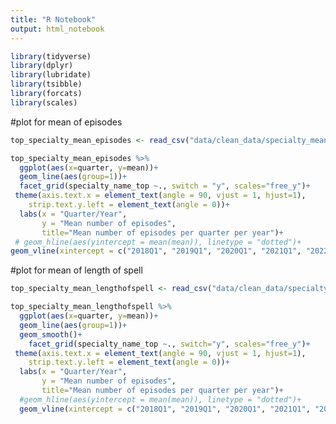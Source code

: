 ```yaml
---
title: "R Notebook"
output: html_notebook
---
```


```r
library(tidyverse)
library(dplyr)
library(lubridate)
library(tsibble)
library(forcats)
library(scales)
```

#plot for mean of episodes
```r
top_specialty_mean_episodes <- read_csv("data/clean_data/specialty_mean_episodes.csv") 

top_specialty_mean_episodes %>% 
  ggplot(aes(x=quarter, y=mean))+
  geom_line(aes(group=1))+
  facet_grid(specialty_name_top ~., switch = "y", scales="free_y")+
 theme(axis.text.x = element_text(angle = 90, vjust = 1, hjust=1), 
    strip.text.y.left = element_text(angle = 0))+
  labs(x = "Quarter/Year",
       y = "Mean number of episodes", 
       title="Mean number of episodes per quarter per year")+
 # geom_hline(aes(yintercept = mean(mean)), linetype = "dotted")+
geom_vline(xintercept = c("2018Q1", "2019Q1", "2020Q1", "2021Q1", "2022Q1", "2023Q" ), linetype = 'dashed')
```

#plot for mean of length of spell
```r
top_specialty_mean_lengthofspell <- read_csv("data/clean_data/specialty_mean_lengthofspell.csv") 

top_specialty_mean_lengthofspell %>% 
  ggplot(aes(x=quarter, y=mean))+
  geom_line(aes(group=1))+
  geom_smooth()+
    facet_grid(specialty_name_top ~., switch="y", scales="free_y")+
 theme(axis.text.x = element_text(angle = 90, vjust = 1, hjust=1),
    strip.text.y.left = element_text(angle = 0))+
  labs(x = "Quarter/Year",
       y = "Mean number of episodes", 
       title="Mean number of episodes per quarter per year")+
  #geom_hline(aes(yintercept = mean(mean)), linetype = "dotted")+
  geom_vline(xintercept = c("2018Q1", "2019Q1", "2020Q1", "2021Q1", "2022Q1", "2023Q" ), linetype = 'dashed')
```